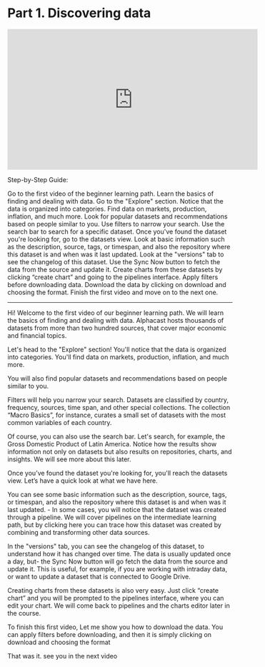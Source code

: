 # Part 1. Discovering data

<iframe width="560" height="315" src="https://www.youtube.com/embed/mWtwOKKWYcg" title="YouTube video player" frameborder="0" allow="accelerometer; autoplay; clipboard-write; encrypted-media; gyroscope; picture-in-picture; web-share" allowfullscreen></iframe>


Step-by-Step Guide:

Go to the first video of the beginner learning path.
Learn the basics of finding and dealing with data.
Go to the "Explore" section.
Notice that the data is organized into categories.
Find data on markets, production, inflation, and much more.
Look for popular datasets and recommendations based on people similar to you.
Use filters to narrow your search.
Use the search bar to search for a specific dataset.
Once you've found the dataset you're looking for, go to the datasets view.
Look at basic information such as the description, source, tags, or timespan, and also the repository where this dataset is and when was it last updated.
Look at the "versions" tab to see the changelog of this dataset.
Use the Sync Now button to fetch the data from the source and update it.
Create charts from these datasets by clicking “create chart” and going to the pipelines interface.
Apply filters before downloading data.
Download the data by clicking on download and choosing the format.
Finish the first video and move on to the next one.

--------------------------------------------------------------------
Hi! Welcome to the first video of our beginner learning path. We will learn the basics of finding and dealing with data. Alphacast hosts thousands of datasets from more than two hundred sources, that cover major economic and financial topics.

Let's head to the "Explore" section! You'll notice that the data is organized into categories. You'll find data on markets, production, inflation, and much more.

You will also find popular datasets and recommendations based on people similar to you.

Filters will help you narrow your search. Datasets are classified by country, frequency, sources, time span, and other special collections. The collection “Macro Basics”, for instance, curates a small set of datasets with the most common variables of each country.

Of course, you can also use the search bar.  Let's search, for example, the Gross Domestic Product of Latin America. Notice how the results show information not only on datasets but also results on repositories, charts, and insights. We will see more about this later.

Once you’ve found the dataset you're looking for, you'll reach the datasets view. Let’s have a quick look at what we have here. 

You can see some basic information such as the description, source, tags, or timespan, and also the repository where this dataset is and when was it last updated. - In some cases, you will notice that the dataset was created through a pipeline. We will cover pipelines on the intermediate learning path, but by clicking here you can trace how this dataset was created by combining and transforming other data sources.

In the "versions" tab, you can see the changelog of this dataset, to understand how it has changed over time. The data is usually updated once a day, but- the Sync Now button will go fetch the data from the source and update it. This is useful, for example, if you are working with intraday data, or want to update a dataset that is connected to Google Drive.

Creating charts from these datasets is also very easy.  Just click “create chart” and you will be prompted to the pipelines interface, where you can edit your chart. We will come back to pipelines and the charts editor later in the course.

To finish this first video, Let me show you how to download the data. You can apply filters before downloading, and then it is simply clicking on download and choosing the format 

That was it. see you in the next video
